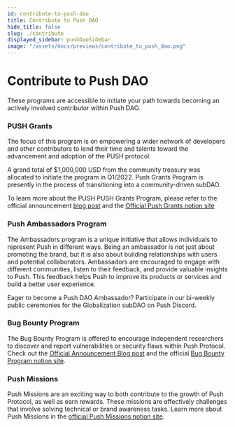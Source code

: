 ```yaml
---
id: contribute-to-push-dao
title: Contribute to Push DAO
hide_title: false
slug: ./contribute
displayed_sidebar: pushDaoSidebar
image: "/assets/docs/previews/contribute_to_push_dao.png"
---
```


# Contribute to Push DAO

These programs are accessible to initiate your path towards becoming an actively involved contributor within Push DAO.

### PUSH Grants

The focus of this program is on empowering a wider network of developers and other contributors to lend their time and talents toward the advancement and adoption of the PUSH protocol.

A grand total of $1,000,000 USD from the community treasury was allocated to initiate the program in Q1/2022. Push Grants Program is presently in the process of transitioning into a community-driven subDAO.

To learn more about the PUSH PUSH Grants Program, please refer to the official announcement [blog post](https://medium.com/ethereum-push-notification-service/push-grants-program-its-here-f2bfba29388f) and the [Official Push Grants notion site](https://pushprotocol.notion.site/Push-Grants-Program-8c9f7934f7e5418faf96e7a5bdcaac4a)

### Push Ambassadors Program

The Ambassadors program is a unique initiative that allows individuals to represent Push in different ways. Being an ambassador is not just about promoting the brand, but it is also about building relationships with users and potential collaborators. Ambassadors are encouraged to engage with different communities, listen to their feedback, and provide valuable insights to Push. This feedback helps Push to improve its products or services and build a better user experience.

Eager to become a Push DAO Ambassador? Participate in our bi-weekly public ceremonies for the Globalization subDAO on Push Discord.

### Bug Bounty Program

The Bug Bounty Program is offered to encourage independent researchers to discover and report vulnerabilities or security flaws within Push Protocol.
Check out the [Official Announcement Blog post](https://medium.com/push-protocol/push-protocols-bug-bounty-program-goes-live-d286bf2a7beb) and the official [Bug Bounty Program notion site](https://pushprotocol.notion.site/Welcome-to-Push-DAO-b1c1e1281ce64400adaaae59f98e4d4c?p=ecba837e5bd947cbb35ec107e5beb30a&pm=c).

### Push Missions

Push Missions are an exciting way to both contribute to the growth of Push Protocol, as well as earn rewards. These missions are effectively challenges that involve solving technical or brand awareness tasks.
Learn more about Push Missions in the [official Push Missions notion site](https://pushprotocol.notion.site/Welcome-to-Push-DAO-b1c1e1281ce64400adaaae59f98e4d4c?p=b38048e307d949aeaf807f40396cc731&pm=c).
